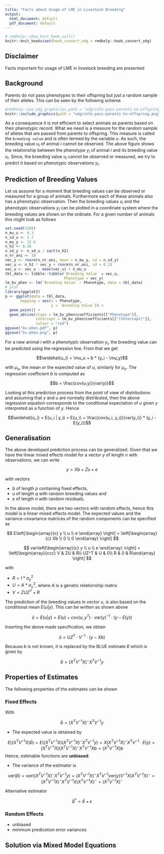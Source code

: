 ```yaml
---
title: "Facts about Usage of LME in Livestock Breeding"
output: 
  html_document: default
  pdf_document: default
---
```


```r
# rmdhelp::show_knit_hook_call()
knitr::knit_hooks$set(hook_convert_odg = rmdhelp::hook_convert_odg)
```

## Disclaimer
Facts important for usage of LME in livestock breeding are presented


## Background
Parents do not pass phenotypes to their offspring but just a random sample of their alleles. This can be seen by the following scheme

```r
#rmdhelp::use_odg_graphic(ps_path = "odg/info-pass-parents-to-offspring.odg")
knitr::include_graphics(path = "odg/info-pass-parents-to-offspring.png")
```
 
As a consequence it is not efficient to select animals as parents based on their phenotypic record. What we need is a measure for the random sample of alleles that are passed from parents to offspring. This measure is called the `breeding value` and is often termed by the variable $u$. As such, the breeding value $u_i$ of animal $i$ cannot be observed. The above figure shows the relationship between the phenotype $y_i$ of animal $i$ and its breeding value $u_i$. Since, the breeding value $u_i$ cannot be observed or measured, we try to predict it based on phenotypic observations $y_i$. 


## Prediction of Breeding Values
Let us assume for a moment that breeding values can be observed or measured for a group of animals. Furthermore each of these animals also has a phenotypic observation. Then the breeding values $u_i$ and the phenotypic observations $y_i$ can be plotted in a coordinate system where the breeding values are shown on the ordinate. For a given number of animals this might look as follows

```r
set.seed(1205)
n_mu_u <- 9.3
n_sd_u <- 1.7
n_mu_y <- 12.4
n_h2 <- 0.36
n_sd_y <- n_sd_u / sqrt(n_h2)
n_nr_ani <- 10
vec_y <- rnorm(n_nr_ani, mean = n_mu_y, sd = n_sd_y)
vec_u <- n_h2 * vec_y + rnorm(n_nr_ani, sd = 0.2)
vec_u <- vec_u - mean(vec_u) + n_mu_u
tbl_data <- tibble::tibble(`Breeding Value` = vec_u,
                           Phenotype = vec_y)
lm_bv_phen <- lm(`Breeding Value` ~ Phenotype, data = tbl_data)
# plot
library(ggplot2)
p <- ggplot(data = tbl_data, 
       mapping = aes(x = Phenotype,
                     y = `Breeding Value`)) + 
  geom_point() + 
  geom_abline(slope = lm_bv_phen$coefficients[["Phenotype"]],
              intercept = lm_bv_phen$coefficients[["(Intercept)"]],
              colour = "red")
ggsave("bv-phen.pdf", p)
ggsave("bv-phen.png", p)
```

For a new animal $i$ with a phenotypic observation $y_i$, the breeding value can be predicted using the regression line. From that we get

$$\widehat{u_i} = \mu_u + b * (y_i - \mu_y)$$

with $\mu_u$, the mean or the expected value of $u$, similarly for $\mu_y$. The regression coefficient $b$ is computed as 

$$b = \frac{cov(u,y)}{var(y)}$$

Looking at this prediction process from the point of view of distributions and assuming that $y$ and $u$ are normally distributed, then the above regression equation corresponds to the conditional expectation of $u$ given $y$ interpreted as a function of $y$. Hence

$$\widehat{u_i} = E(u_i | y_i) = E(u_i) + \frac{cov(u_i, y_i)}{var(y_i)} * (y_i - E(y_i))$$


## Generalisation
The above developed prediction process can be generalized. Given that we have the linear mixed effects model for a vector $y$ of length $n$ with observations, we can write

$$y = Xb + Zu + e$$

with vectors 

* $b$ of length $p$ containing fixed effects, 
* $u$ of length $q$ with random breeding values and 
* $e$ of length $n$ with random residuals.

In the above model, there are two vectors with random effects, hence this model is a linear mixed effects model. The expected values and the variance-covariance matrices of the random components can be specified as 

$$
E\left[\begin{array}{c} y \\ u \\ e \end{array} \right] = \left[\begin{array}{c} Xb \\ 0 \\ 0 \end{array} \right]
$$

$$
var\left[\begin{array}{c} y \\ u \\ e \end{array} \right] = \left[\begin{array}{ccc} V  & ZU  &  R\\  UZ^T  &  U  &  0\\ R  &  0  &  R\end{array} \right]
$$

with 

* $R = I * \sigma_e^2$
* $U = A * \sigma_u^2$, where $A$ is a genetic relationship matrix
* $V = ZUZ^T + R$


The prediction of the breeding values in vector $u$, is also based on the conditional mean $E(u | y)$. This can be written as shown above

$$\widehat{u} = E(u | y) = E(u) + cov(u, y^T) \cdot var(y)^{-1} \cdot (y - E(y))$$

Inserting the above made specification, we obtain

$$\widehat{u} = UZ^T \cdot V^{-1} \cdot (y - Xb)$$

Because $b$ is not known, it is replaced by the BLUE estimate $\widehat{b}$ which is given by 

$$\widehat{b} = (X^TV^{-1}X)^- X^TV^{-1}y $$


## Properties of Estimates
The following properties of the estimates can be shown

### Fixed Effects
With 

$$\widehat{b} = (X^TV^{-1}X)^- X^TV^{-1}y $$

* The expected value is obtained by 

$$E((X^TV^{-1}X)\widehat{b}) = E((X^TV^{-1}X)(X^TV^{-1}X)^- X^TV^{-1}y) = X(X^TV^{-1}X)^- X^TV^{-1} \cdot E(y) =  (X^TV^{-1}X)(X^TV^{-1}X)^- X^TV^{-1}Xb = (X^TV^{-1}X)b$$
Hence, estimable functions are __unbiased__. 

* The variance of the estimater is

$$var(\widehat{b}) = var((X^TV^{-1}X)^- X^TV^{-1}y) = (X^TV^{-1}X)^- X^TV^{-1} var(y) V^{-1} X (X^TV^{-1}X)^- = (X^TV^{-1}X)^- X^T V^{-1} X (X^TV^{-1}X)^- =  (X^TV^{-1}X)^-$$

Alternative estimator 

$$\widehat{b}^* = \widehat{b} + \epsilon$$

### Random Effects

* unbiased
* minimum predicetion error variances


## Solution via Mixed Model Equations







